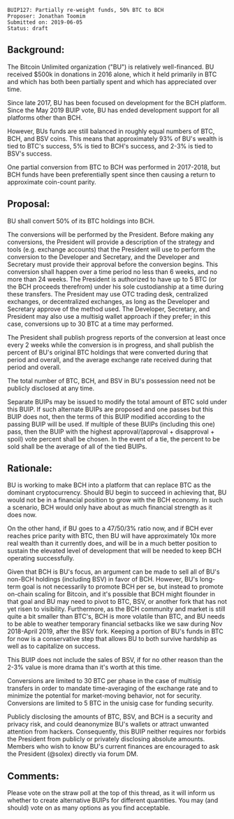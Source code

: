 <pre>
BUIP127: Partially re-weight funds, 50% BTC to BCH
Proposer: Jonathan Toomim
Submitted on: 2019-06-05
Status: draft
</pre>


==Background:==

The Bitcoin Unlimited organization ("BU") is relatively well-financed. BU received $500k in donations in 2016 alone, which it held primarily in BTC and which has both been partially spent and which has appreciated over time.

Since late 2017, BU has been focused on development for the BCH platform. Since the May 2019 BUIP vote, BU has ended development support for all platforms other than BCH.

However, BUs funds are still balanced in roughly equal numbers of BTC, BCH, and BSV coins. This means that approximately 93% of BU's wealth is tied to BTC's success, 5% is tied to BCH's success, and 2-3% is tied to BSV's success.

One partial conversion from BTC to BCH was performed in 2017-2018, but BCH funds have been preferentially spent since then causing a return to approximate coin-count parity.

==Proposal:==

BU shall convert 50% of its BTC holdings into BCH.

The conversions will be performed by the President. Before making any conversions, the President will provide a description of the strategy and tools (e.g. exchange accounts) that the President will use to perform the conversion to the Developer and Secretary, and the Developer and Secretary must provide their approval before the conversion begins. This conversion shall happen over a time period no less than 6 weeks, and no more than 24 weeks. The President is authorized to have up to 5 BTC (or the BCH proceeds therefrom) under his sole custodianship at a time during these transfers. The President may use OTC trading desk, centralized exchanges, or decentralized exchanges, as long as the Developer and Secretary approve of the method used. The Developer, Secretary, and President may also use a multisig wallet approach if they prefer; in this case, conversions up to 30 BTC at a time may performed.

The President shall publish progress reports of the conversion at least once every 2 weeks while the conversion is in progress, and shall publish the percent of BU's original BTC holdings that were converted during that period and overall, and the average exchange rate received during that period and overall.

The total number of BTC, BCH, and BSV in BU's possession need not be publicly disclosed at any time.

Separate BUIPs may be issued to modify the total amount of BTC sold under this BUIP. If such alternate BUIPs are proposed and one passes but this BUIP does not, then the terms of this BUIP modified according to the passing BUIP will be used. If multiple of these BUIPs (including this one) pass, then the BUIP with the highest approval/(approval + disapproval + spoil) vote percent shall be chosen. In the event of a tie, the percent to be sold shall be the average of all of the tied BUIPs.

==Rationale:==

BU is working to make BCH into a platform that can replace BTC as the dominant cryptocurrency. Should BU begin to succeed in achieving that, BU would not be in a financial position to grow with the BCH economy. In such a scenario, BCH would only have about as much financial strength as it does now.

On the other hand, if BU goes to a 47/50/3% ratio now, and if BCH ever reaches price parity with BTC, then BU will have approximately 10x more real wealth than it currently does, and will be in a much better position to sustain the elevated level of development that will be needed to keep BCH operating successfully.

Given that BCH is BU's focus, an argument can be made to sell all of BU's non-BCH holdings (including BSV) in favor of BCH. However, BU's long-term goal is not necessarily to promote BCH per se, but instead to promote on-chain scaling for Bitcoin, and it's possible that BCH might flounder in that goal and BU may need to pivot to BTC, BSV, or another fork that has not yet risen to visibility. Furthermore, as the BCH community and market is still quite a bit smaller than BTC's, BCH is more volatile than BTC, and BU needs to be able to weather temporary financial setbacks like we saw during Nov 2018-April 2019, after the BSV fork. Keeping a portion of BU's funds in BTC for now is a conservative step that allows BU to both survive hardship as well as to capitalize on success.

This BUIP does not include the sales of BSV, if for no other reason than the 2-3% value is more drama than it's worth at this time.

Conversions are limited to 30 BTC per phase in the case of multisig transfers in order to mandate time-averaging of the exchange rate and to minimize the potential for market-moving behavior, not for security. Conversions are limited to 5 BTC in the unisig case for funding security.

Publicly disclosing the amounts of BTC, BSV, and BCH is a security and privacy risk, and could deanonymize BU's wallets or attract unwanted attention from hackers. Consequently, this BUIP neither requires nor forbids the President from publicly or privately disclosing absolute amounts. Members who wish to know BU's current finances are encouraged to ask the President (@solex) directly via forum DM.

==Comments:==

Please vote on the straw poll at the top of this thread, as it will inform us whether to create alternative BUIPs for different quantities. You may (and should) vote on as many options as you find acceptable.
